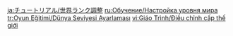 {{Tutorial
|title    = World Level Adjustment
|subtitle = Important Message
|type     = System
|icon     = Icon Tutorial Important.png
|about    = World Level
|image1   = Tutorial System World Level Adjustment.png
|text1    = The Change World Level function is now unlocked. When you view World Level details, you can now {{Color|help|decrease the World Level by 1}} or restore your World Level.
|sort     = 4014
}}
<noinclude>
<!-- interwikis -->
[[ja:チュートリアル/世界ランク調整]]
[[ru:Обучение/Настройка уровня мира]]
[[tr:Oyun Eğitimi/Dünya Seviyesi Ayarlaması]]
[[vi:Giáo Trình/Điều chỉnh cấp thế giới]]
</noinclude>